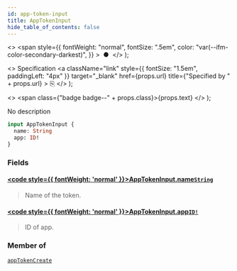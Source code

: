 ```yaml
---
id: app-token-input
title: AppTokenInput
hide_table_of_contents: false
---
```


  <>
    <span
      style={{
        fontWeight: "normal",
        fontSize: ".5em",
        color: "var(--ifm-color-secondary-darkest)",
      }}
    >
      &nbsp;●&nbsp;
    </span>
  </>
);

  <>
    Specification
    <a
      className="link"
      style={{ fontSize: "1.5em", paddingLeft: "4px" }}
      target="\_blank"
      href={props.url}
      title={"Specified by " + props.url}
    >
      ⎘
    </a>
  </>
);

  <>
    <span class={"badge badge--" + props.class}>{props.text}</span>
  </>
);

No description

```graphql
input AppTokenInput {
  name: String
  app: ID!
}
```

### Fields

#### [<code style={{ fontWeight: 'normal' }}>AppTokenInput.<b>name</b></code>](#)<Bullet />[`String`](../../../developer/api-reference/scalars/string) <Badge class="secondary" text="scalar"/>

> Name of the token.

#### [<code style={{ fontWeight: 'normal' }}>AppTokenInput.<b>app</b></code>](#)<Bullet />[`ID!`](../../../developer/api-reference/scalars/id) <Badge class="secondary" text="non-null"/> <Badge class="secondary" text="scalar"/>

> ID of app.

### Member of

[`appTokenCreate`](../../../developer/api-reference/mutations/app-token-create) <Badge class="secondary" text="mutation"/>
